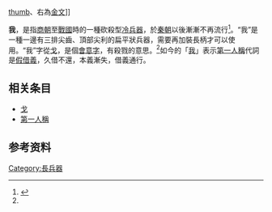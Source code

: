 [[文件:古文中的我.svg|thumb]]、右為[[金文|金文]]]]

'''我'''，是指[[商朝|商朝]]至[[戰國|戰國]]時的一種砍殺型[[冷兵器|冷兵器]]，於[[秦朝|秦朝]]以後漸漸不再流行<ref name="齐鲁晚报">{{cite news | url=http://www.huaxia.com/zhwh/wszs/2009/07/1501347.html | title=曾经昙花一现 "我"是青铜兵器 | publisher=齐鲁晚报 | date=2009-07-17 | accessdate=2011-07-16 | author=张颂斌 | archive-date=2017-12-03 | archive-url=https://web.archive.org/web/20171203053444/http://www.huaxia.com/zhwh/wszs/2009/07/1501347.html | dead-url=no }}</ref>。“我”是一種一邊有三排尖齒、頂部尖利的扁平狀兵器，需要再加裝長柄才可以使用。“我”字從[[戈|戈]]，是個[[會意字|會意字]]，有殺戮的意思。<ref name="齐鲁晚报" />如今的「[[我|我]]」表示[[第一人稱|第一人稱]]代詞是[[假借義|假借義]]，久借不還，本義漸失，借義通行。

==相关条目==
*[[戈|戈]]
*[[漢語第一人稱|第一人稱]]

==参考资料==
{{Reflist}}

[[Category:長兵器|Category:長兵器]]